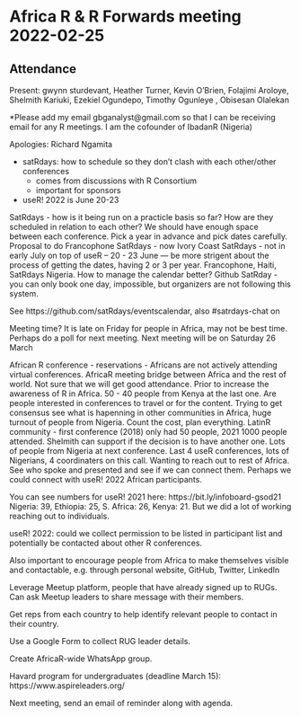 # Africa R & R Forwards meeting 2022-02-25

## Attendance

Present:  gwynn sturdevant, Heather Turner, Kevin O'Brien, Folajimi Aroloye, Shelmith Kariuki, Ezekiel Ogundepo, Timothy Ogunleye , Obisesan Olalekan

*Please add my email gbganalyst@gmail.com 
so that I can be receiving email for any R meetings. I am the cofounder of IbadanR (Nigeria)

Apologies: Richard Ngamita

- satRdays: how to schedule so they don't clash with each other/other conferences
     - comes from discussions with R Consortium
     - important for sponsors
- useR! 2022 is June 20-23

SatRdays - how is it being run on a practicle basis so far? How are they scheduled in relation to each other? We should have enough space between each conference. Pick a year in advance and pick dates carefully. Proposal to do Francophone SatRdays - now Ivory Coast SatRdays - not in early July on top of useR -- 20 - 23 June --- be more strigent about the process of getting the dates, having 2 or 3 per year. Francophone, Haiti, SatRdays Nigeria. How to manage the calendar better? Github SatRday - you can only book one day, impossible, but organizers are not following this system.

See https://github.com/satRdays/eventscalendar, also #satrdays-chat on 

Meeting time? It is late on Friday for people in Africa, may not be best time. Perhaps do a poll for next meeting. Next meeting will be on Saturday 26 March

African R conference - reservations - Africans are not actively attending virtual conferences. AfricaR meeting bridge between Africa and the rest of world. Not sure that we will get good attendance. Prior to increase the awareness of R in Africa. 50 - 40 people from Kenya at the last one. Are people interested in conferences to travel or for the content. Trying to get consensus see what is hapenning in other communities in Africa, huge turnout of people from Nigeria. Count the cost, plan everything. LatinR community - first conference (2018) only had 50 people, 2021 1000 people attended. Shelmith can support if the decision is to have another one. Lots of people from Nigeria at next conference. Last 4 useR conferences, lots of Nigerians, 4 coordinaters on this call. Wanting to reach out to rest of Africa. See who spoke and presented and see if we can connect them. Perhaps we could connect with useR! 2022 African participants. 

You can see numbers for useR! 2021 here: https://bit.ly/infoboard-gsod21 Nigeria: 39, Ethiopia: 25, S. Africa: 26, Kenya: 21. But we did a lot of working reaching out to individuals.

useR! 2022: could we collect permission to be listed in participant list and potentially be contacted about other R conferences.

Also important to encourage people from Africa to make themselves visible and contactable, e.g. through personal website, GitHub, Twitter, LinkedIn

Leverage Meetup platform, people that have already signed up to RUGs. Can ask Meetup leaders to share message with their members.

Get reps from each country to help identify relevant people to contact in their country.

Use a Google Form to collect RUG leader details.

Create AfricaR-wide WhatsApp group.

Havard program for undergraduates (deadline March 15): https://www.aspireleaders.org/

Next meeting, send an email of reminder along with agenda.
